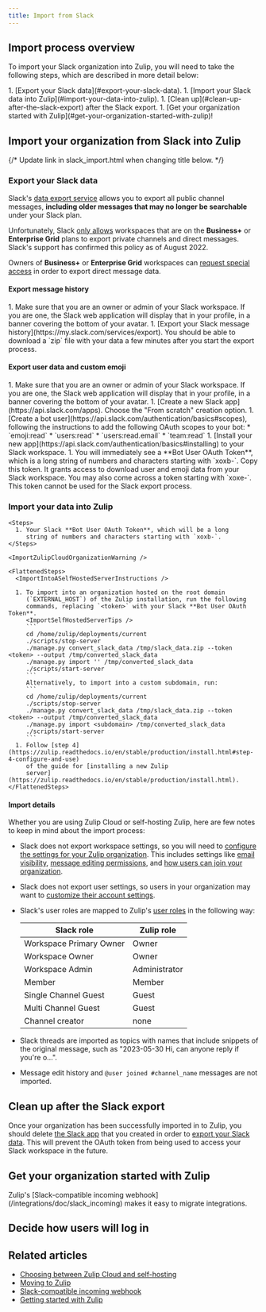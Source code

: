 ```yaml
---
title: Import from Slack
---
```



<ImportWorkspaceToZulip />

## Import process overview

To import your Slack organization into Zulip, you will need to take the
following steps, which are described in more detail below:

<Steps>
  1. [Export your Slack data](#export-your-slack-data).
  1. [Import your Slack data into Zulip](#import-your-data-into-zulip).
  1. [Clean up](#clean-up-after-the-slack-export) after the Slack export.
  1. [Get your organization started with Zulip](#get-your-organization-started-with-zulip)!
</Steps>

## Import your organization from Slack into Zulip

{/* Update link in slack_import.html when changing title below. */}

### Export your Slack data

Slack's [data export
service](https://slack.com/services/export) allows you to
export all public channel messages, **including older messages that may no
longer be searchable** under your Slack plan.

Unfortunately, Slack [only
allows](https://slack.com/help/articles/201658943-Export-your-workspace-data)
workspaces that are on the **Business+** or **Enterprise Grid** plans
to export private channels and direct messages. Slack's support has
confirmed this policy as of August 2022.

Owners of **Business+** or **Enterprise Grid** workspaces can [request
special
access](https://slack.com/help/articles/204897248-Guide-to-Slack-import-and-export-tools#options-by-plan)
in order to export direct message data.

#### Export message history

<Steps>
  1. Make sure that you are an owner or admin of your Slack
     workspace. If you are one, the Slack web application will display
     that in your profile, in a banner covering the bottom of your
     avatar.
  1. [Export your Slack message history](https://my.slack.com/services/export).
     You should be able to download a `zip` file with your data a few minutes
     after you start the export process.
</Steps>

#### Export user data and custom emoji

<Steps>
  1. Make sure that you are an owner or admin of your Slack
     workspace. If you are one, the Slack web application will display
     that in your profile, in a banner covering the bottom of your
     avatar.
  1. [Create a new Slack app](https://api.slack.com/apps). Choose the "From
     scratch" creation option.
  1. [Create a
     bot user](https://api.slack.com/authentication/basics#scopes),
     following the instructions to add the following OAuth scopes to your bot:
     * `emoji:read`
     * `users:read`
     * `users:read.email`
     * `team:read`
  1. [Install your new app](https://api.slack.com/authentication/basics#installing)
     to your Slack workspace.
  1. You will immediately see a **Bot User OAuth Token**, which is a long
     string of numbers and characters starting with `xoxb-`. Copy this token. It
     grants access to download user and emoji data from your Slack workspace.
</Steps>

<ZulipNote>
  You may also come across a token starting with `xoxe-`. This token cannot
  be used for the Slack export process.
</ZulipNote>

### Import your data into Zulip

<ImportYourDataIntoZulip />

<Tabs>
  <TabItem label="Zulip Cloud">
    <ImportIntoAZulipCloudOrganization />

    <Steps>
      1. Your Slack **Bot User OAuth Token**, which will be a long
         string of numbers and characters starting with `xoxb-`.
    </Steps>

    <ImportZulipCloudOrganizationWarning />
  </TabItem>

  <TabItem label="Self hosting">
    <ImportIntoASelfHostedServerDescription />

    <FlattenedSteps>
      <ImportIntoASelfHostedServerInstructions />

      1. To import into an organization hosted on the root domain
         (`EXTERNAL_HOST`) of the Zulip installation, run the following
         commands, replacing `<token>` with your Slack **Bot User OAuth Token**.
         <ImportSelfHostedServerTips />
         ```
         cd /home/zulip/deployments/current
         ./scripts/stop-server
         ./manage.py convert_slack_data /tmp/slack_data.zip --token <token> --output /tmp/converted_slack_data
         ./manage.py import '' /tmp/converted_slack_data
         ./scripts/start-server
         ```
         Alternatively, to import into a custom subdomain, run:
         ```
         cd /home/zulip/deployments/current
         ./scripts/stop-server
         ./manage.py convert_slack_data /tmp/slack_data.zip --token <token> --output /tmp/converted_slack_data
         ./manage.py import <subdomain> /tmp/converted_slack_data
         ./scripts/start-server
         ```
      1. Follow [step 4](https://zulip.readthedocs.io/en/stable/production/install.html#step-4-configure-and-use)
         of the guide for [installing a new Zulip
         server](https://zulip.readthedocs.io/en/stable/production/install.html).
    </FlattenedSteps>
  </TabItem>
</Tabs>

#### Import details

Whether you are using Zulip Cloud or self-hosting Zulip, here are few notes to keep
in mind about the import process:

* Slack does not export workspace settings, so you will need to [configure
  the settings for your Zulip organization](/help/customize-organization-settings).
  This includes settings like [email
  visibility](/help/configure-email-visibility),
  [message editing permissions](/help/restrict-message-editing-and-deletion),
  and [how users can join your organization](/help/restrict-account-creation).

* Slack does not export user settings, so users in your organization may want to
  [customize their account settings](/help/getting-started-with-zulip).

* Slack's user roles are mapped to Zulip's [user
  roles](/help/user-roles) in the following way:

  | Slack role              | Zulip role    |
  |-------------------------|---------------|
  | Workspace Primary Owner | Owner         |
  | Workspace Owner         | Owner         |
  | Workspace Admin         | Administrator |
  | Member                  | Member        |
  | Single Channel Guest    | Guest         |
  | Multi Channel Guest     | Guest         |
  | Channel creator         | none          |

* Slack threads are imported as topics with names that include snippets of the
  original message, such as "2023-05-30 Hi, can anyone reply if you're o…".

* Message edit history and `@user joined #channel_name` messages are not imported.

## Clean up after the Slack export

Once your organization has been successfully imported in to Zulip, you should
delete [the Slack app](https://api.slack.com/apps) that you created in order to
[export your Slack data](#export-your-slack-data).  This will prevent the OAuth
token from being used to access your Slack workspace in the future.

## Get your organization started with Zulip

<ImportGetYourOrganizationStarted />

<ZulipTip>
  Zulip's [Slack-compatible incoming webhook](/integrations/doc/slack_incoming)
  makes it easy to migrate integrations.
</ZulipTip>

## Decide how users will log in

<ImportHowUsersWillLogIn />

## Related articles

* [Choosing between Zulip Cloud and self-hosting](/help/zulip-cloud-or-self-hosting)
* [Moving to Zulip](/help/moving-to-zulip)
* [Slack-compatible incoming webhook](/integrations/doc/slack_incoming)
* [Getting started with Zulip](/help/getting-started-with-zulip)
